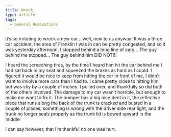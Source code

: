 ```yaml
---
title: Wreck
type: article
tags:
  - General Ruminations
---
```


It’s so irritating to wreck a new car… well, new to us anyway! It was a three car accident, the area of Franklin I was in can be pretty congested, and so it was yesterday afternoon. I stopped behind a long line of cars… The guy behind me stopped… The guy behind him DID NOT!!!

I heard the screeching tires, by the time I heard him hit the car behind me I had sat back in my seat and squeezed the brakes as hard as I could. I figured it would be nice to keep from hitting the car in front of me, I didn’t want to involve more cars than I had to. I came pretty close to hitting him, but was shy by a couple of inches. I pulled over, and thankfully so did both of the others involved. The damage to my car wasn’t horrible, but enough to make me want to fix it. The bumper has a big nice dent in it, the reflective piece that runs along the back of the trunk is cracked and busted in a couple of places, something is wrong with the driver side rear light, and the trunk no longer seals properly as the trunk lid is bowed upward in the middle!

I can say however, that I’m thankful no one was hurt.
